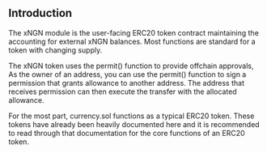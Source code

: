 ## Introduction
The xNGN module is the user-facing ERC20 token contract maintaining the accounting for external xNGN balances. Most functions are standard for a token with changing supply. 

The xNGN token uses the permit() function to provide offchain approvals, As the owner of an address, 
you can use the permit() function to sign a permission that grants allowance to another address. The address that receives permission can then execute the transfer with the allocated allowance.

For the most part, currency.sol functions as a typical ERC20 token. 
These tokens have already been heavily documented here and it is recommended to read through that documentation for the core functions of an ERC20 token.
